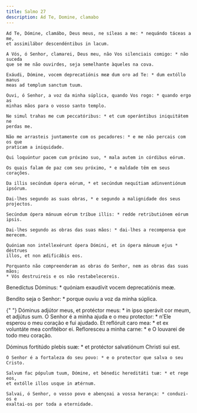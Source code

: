 ```yaml
---
title: Salmo 27
description: Ad Te, Domine, clamabo
---
```


<div class="side-by-side not-content">

    Ad Te, Dómine, clamábo, Deus meus, ne síleas a me: * nequándo táceas a me,
    et assimilábor descendéntibus in lacum.

    A Vós, ó Senhor, clamarei, Deus meu, não Vos silenciais comigo: * não suceda
    que se me não ouvirdes, seja semelhante àqueles na cova.

    Exáudi, Dómine, vocem deprecatiónis meæ dum oro ad Te: * dum extóllo manus
    meas ad templum sanctum tuum.

    Ouvi, ó Senhor, a voz da minha súplica, quando Vos rogo: * quando ergo as
    minhas mãos para o vosso santo templo.

    Ne simul trahas me cum peccatóribus: * et cum operántibus iniquitátem ne
    perdas me.

    Não me arrasteis juntamente com os pecadores: * e me não percais com os que
    praticam a iniquidade.

    Qui loquúntur pacem cum próximo suo, * mala autem in córdibus eórum.

    Os quais falam de paz com seu próximo, * e maldade têm em seus corações.

    Da illis secúndum ópera eórum, * et secúndum nequítiam adinventiónum
    ipsórum.

    Dai-lhes segundo as suas obras, * e segundo a malignidade dos seus
    projectos.

    Secúndum ópera mánuum eórum tríbue illis: * redde retributiónem eórum ipsis.

    Dai-lhes segundo as obras das suas mãos: * dai-lhes a recompensa que
    merecem.

    Quóniam non intellexérunt ópera Dómini, et in ópera mánuum ejus * déstrues
    illos, et non ædificábis eos.

    Porquanto não compreenderam as obras do Senhor, nem as obras das suas mãos;
    * Vós destruireis e os não restabelecereis.

Benedíctus Dóminus: \* quóniam exaudívit vocem deprecatiónis meæ.</span>

Bendito seja o Senhor: \* porque ouviu a voz da minha súplica.

{" "}
<span>
  Dóminus adjútor meus, et protéctor meus: * in ipso sperávit cor meum, et
  adjútus sum. O Senhor é a minha ajuda e o meu protector: * n’Ele esperou o meu
  coração e fui ajudado. Et reflóruit caro mea: * et ex voluntáte mea confitébor
  ei.
</span>
Refloresceu a minha carne: * e O louvarei de todo meu coração.

  <span>
    Dóminus fortitúdo plebis suæ: * et protéctor salvatiónum Christi sui est.
 
    O Senhor é a fortaleza do seu povo: * e o protector que salva o seu Cristo.
 
    Salvum fac pópulum tuum, Dómine, et bénedic hereditáti tuæ: * et rege eos,
    et extólle illos usque in ætérnum.
 
    Salvai, ó Senhor, o vosso povo e abençoai a vossa herança: * conduzi-os e
    exaltai-os por toda a eternidade.

</div>
